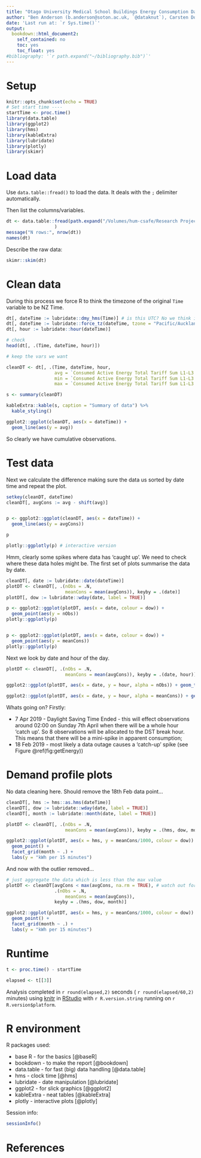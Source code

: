 ```yaml
---
title: "Otago University Medical School Buildings Energy Consumption Data"
author: "Ben Anderson (b.anderson@soton.ac.uk, `@dataknut`), Carsten Dortans (carsten.dortans@web.de)"
date: 'Last run at: `r Sys.time()`'
output:
  bookdown::html_document2:
    self_contained: no
    toc: yes
    toc_float: yes
#bibliography: '`r path.expand("~/bibliography.bib")`'
---
```


# Setup

```r
knitr::opts_chunk$set(echo = TRUE)
# Set start time ----
startTime <- proc.time()
library(data.table)
library(ggplot2)
library(hms)
library(kableExtra)
library(lubridate)
library(plotly)
library(skimr)

```

# Load data

Use `data.table::fread()` to load the data. It deals with the `;` delimiter automatically.

Then list the columns/variables.

```r

dt <- data.table::fread(path.expand("/Volumes/hum-csafe/Research Projects/GREEN Grid/externalData/OtagoUni/MedicalSchoolBuildingsOtago.csv"), 
                  )
message("N rows:", nrow(dt))
names(dt)
```

Describe the raw data:

```r
skimr::skim(dt)
```

# Clean data

During this process we force R to think the timezone of the original `Time` variable to be NZ Time.

```r

dt[, dateTime := lubridate::dmy_hms(Time)] # is this UTC? No we think it's NZ time
dt[, dateTime := lubridate::force_tz(dateTime, tzone = "Pacific/Auckland")]
dt[, hour := lubridate::hour(dateTime)]

# check
head(dt[, .(Time, dateTime, hour)])

```

```r
# keep the vars we want

cleanDT <- dt[, .(Time, dateTime, hour,
                  avg = `Consumed Active Energy Total Tariff Sum L1-L3 (15m) [D20X Whole Medical School]-avg[Wh]`,
                  min = `Consumed Active Energy Total Tariff Sum L1-L3 (15m) [D20X Whole Medical School]-min[Wh]`,
                  max = `Consumed Active Energy Total Tariff Sum L1-L3 (15m) [D20X Whole Medical School]-max[Wh]`)]

s <- summary(cleanDT)

kableExtra::kable(s, caption = "Summary of data") %>%
  kable_styling()

ggplot2::ggplot(cleanDT, aes(x = dateTime)) +
  geom_line(aes(y = avg))
```

So clearly we have cumulative observations. 

# Test data

Next we calculate the difference making sure the data us sorted by date time and repeat the plot.

```r
setkey(cleanDT, dateTime)
cleanDT[, avgCons := avg - shift(avg)]


p <- ggplot2::ggplot(cleanDT, aes(x = dateTime)) +
  geom_line(aes(y = avgCons))

p

plotly::ggplotly(p) # interactive version
```

Hmm, clearly some spikes where data has 'caught up'. We need to check where these data holes might be. The first set of plots summarise the data by date.


```r
cleanDT[, date := lubridate::date(dateTime)]
plotDT <- cleanDT[, .(nObs = .N,
                      meanCons = mean(avgCons)), keyby = .(date)]
plotDT[, dow := lubridate::wday(date, label = TRUE)]

p <- ggplot2::ggplot(plotDT, aes(x = date, colour = dow)) + 
  geom_point(aes(y = nObs))
plotly::ggplotly(p)


p <- ggplot2::ggplot(plotDT, aes(x = date, colour = dow)) + 
  geom_point(aes(y = meanCons))
plotly::ggplotly(p)

```

Next we look by date and hour of the day.

```r
plotDT <- cleanDT[, .(nObs = .N,
                      meanCons = mean(avgCons)), keyby = .(date, hour)]

ggplot2::ggplot(plotDT, aes(x = date, y = hour, alpha = nObs)) + geom_tile()

ggplot2::ggplot(plotDT, aes(x = date, y = hour, alpha = meanCons)) + geom_tile()


```

Whats going on? Firstly:

 * 7 Apr 2019 - Daylight Saving Time Ended - this will effect observations around 02:00 on Sunday 7th April when there will be a whole hour 'catch up'. So 8 observations will be allocated to the DST break hour. This means that there will be a mini-spike in apparent consumption;
 * 18 Feb 2019 - most likely a data outage causes a 'catch-up' spike (see Figure \@ref(fig:getEnergy))

# Demand profile plots

No data cleaning here. Should remove the 18th Feb data point...

```r
cleanDT[, hms := hms::as.hms(dateTime)]
cleanDT[, dow := lubridate::wday(date, label = TRUE)]
cleanDT[, month := lubridate::month(date, label = TRUE)]

plotDT <- cleanDT[, .(nObs = .N,
                      meanCons = mean(avgCons)), keyby = .(hms, dow, month)]

ggplot2::ggplot(plotDT, aes(x = hms, y = meanCons/1000, colour = dow)) + 
  geom_point() +
  facet_grid(month ~ .) +
  labs(y = "kWh per 15 minutes")

```

And now with the outlier removed...

```r

# just aggregate the data which is less than the max value
plotDT <- cleanDT[avgCons < max(avgCons, na.rm = TRUE), # watch out for the NA
                  .(nObs = .N,
                      meanCons = mean(avgCons)), 
                  keyby = .(hms, dow, month)]

ggplot2::ggplot(plotDT, aes(x = hms, y = meanCons/1000, colour = dow)) + 
  geom_point() +
  facet_grid(month ~ .) +
  labs(y = "kWh per 15 minutes")

```

# Runtime


```r
t <- proc.time() - startTime

elapsed <- t[[3]]
```

Analysis completed in `r round(elapsed,2)` seconds ( `r round(elapsed/60,2)` minutes) using [knitr](https://cran.r-project.org/package=knitr) in [RStudio](http://www.rstudio.com) with `r R.version.string` running on `r R.version$platform`.

# R environment

R packages used:

 * base R - for the basics [@baseR]
 * bookdown - to make the report [@bookdown]
 * data.table - for fast (big) data handling [@data.table]
 * hms - clock time [@hms]
 * lubridate - date manipulation [@lubridate]
 * ggplot2 - for slick graphics [@ggplot2]
 * kableExtra - neat tables [@kableExtra]
 * plotly - interactive plots [@plotly]

Session info:

```r
sessionInfo()
```

# References

